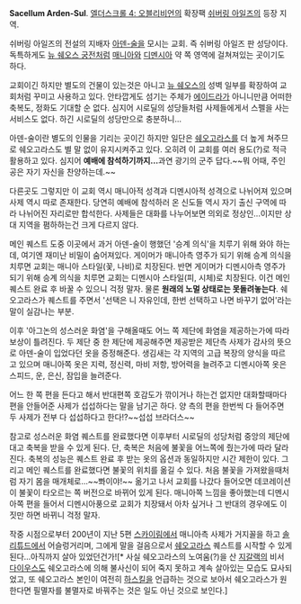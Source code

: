 '''Sacellum Arden-Sul'''. [[엘더스크롤 4: 오블리비언]]의 확장팩 [[쉬버링 아일즈]]의 등장 지역.

쉬버링 아일즈의 전설의 지배자 [[아덴-술]]을 모시는 교회. 즉 쉬버링 아일즈 판 성당이다. 독특하게도 [[뉴 쉐오스 궁전]]처럼 [[매니아]]와 [[디멘시아]] 약 쪽 영역에 걸쳐져있는 곳이기도 하다.

교회이긴 하지만 별도의 건물이 있는것은 아니고 [[뉴 쉐오스]]의 성벽 일부를 확장하여 교회처럼 꾸미고 사용하고 있다. 안타깝게도 섬기는 주체가 [[에이드라]]가 아니니만큼 어떠한 축복도, 정화도 기대할 순 없다. 심지어 시로딜의 성당들처럼 사제들에게서 스펠을 사는 서비스도 없다. 하긴 시로딜의 성당만으로 충분하니...

아덴-술이란 별도의 인물을 기리는 곳이긴 하지만 일단은 [[쉐오고라스]]를 더 높게 쳐주므로 쉐오고라스도 별 말 없이 유지시켜주고 있다. 오히려 이 교회를 여러 용도(?)로 적극 활용하고 있다. 심지어 '''예배에 참석하기까지...'''과연 광기의 군주 답다.~~뭐 어때, 주인공은 자기 자신을 찬양하는데.~~

다른곳도 그렇지만 이 교회 역시 매니아적 성격과 디멘시아적 성격으로 나뉘어져 있으며 사제 역시 따로 존재한다. 당연히 예배에 참석하러 온 신도들 역시 자기 출신 구역에 따라 나뉘어진 자리로만 합석한다. 사제들은 대화를 나누어보면 의외로 정상인...이지만 상대 지역을 폄하하는건 크게 다르지 않다.

메인 퀘스트 도중 이곳에서 과거 아덴-술이 행했던 '승계 의식'을 치루기 위해 와야 하는데, 여기엔 재미난 비밀이 숨어져있다. 게이머가 매니아측 영주가 되기 위해 승계 의식을 치루면 교회는 매니아 스타일(꽃, 나비)로 치장된다. 반면 게이머가 디멘시아측 영주가 되기 위해 승계 의식을 치루면 교회는 디멘시아 스타일(피, 시체)로 치장된다. 이건 메인 퀘스트 완료 후 바꿀 수 있으니 걱정 말자. 물론 '''원래의 노멀 상태로는 못돌려놓는다'''. 쉐오고라스가 퀘스트를 주면서 '선택은 니 자유인데, 한번 선택하고 나면 바꾸기 없어'라는 말이 실감나는 부분.

이후 '아그논의 성스러운 화염'을 구해올때도 어느 쪽 제단에 화염을 제공하는가에 따라 보상이 틀려진다. 두 제단 중 한 제단에 제공해주면 제공받은 제단측 사제가 감사의 뜻으로 아덴-술이 입었다던 옷을 증정해준다. 생김새는 각 지역의 고급 복장의 양식을 따르고 있으며 매니아쪽 옷은 지력, 정신력, 마비 저항, 방어력을 늘려주고 디멘시아쪽 옷은 스피드, 운, 은신, 잠입을 늘려준다.

어느 한 쪽 편을 든다고 해서 반대편쪽 호감도가 깎이거나 하는건 없지만 대화할때마다 편을 안들어준 사제가 섭섭하다는 말을 남기곤 하다. 양 측의 편을 한번씩 다 들어주면 두 사제가 전부 다 섭섭하다고 한다!?~~섭섭 브라더스~~

참고로 성스러운 화염 퀘스트를 완료했다면 이후부터 시로딜의 성당처럼 중앙의 제단에 대고 축복을 받을 수 있게 된다. 단, 축복은 처음에 불꽃을 어느쪽에 줬는가에 따라 달라진다. 축복의 성능은 퀘스트 완료 후 받는 옷의 옵션과 동일하지만 시간 제한이 있다. 그리고 메인 퀘스트를 완료했다면 불꽃의 위치를 옮길 수 있다. 처음 불꽃을 가져왔을때처럼 자기 몸을 매개체로...~~뽜이야!~~ 옮기고 나서 교회를 나갔다 들어오면 데코레이션이 불꽃이 타오르는 쪽 버전으로 바뀌어 있게 된다. 매니아쪽 느낌을 좋아했는데 디멘시아쪽 편을 들어서 디멘시아풍으로 교회가 치장돼서 아차 싶거나 그 반대의 경우에도 이 짓만 하면 바뀌니 걱정 말자.

작중 시점으로부터 200년이 지난 5편 [[스카이림]]에서 매니아측 사제가 거지꼴을 하고 [[솔리튜드]]에서 어슬렁거리며, 그에게 말을 걸음으로서 [[쉐오고라스]] 퀘스트를 시작할 수 있게 된다...아직까지 살아 있었던건가![* 사실 쉐오고라스의 노여움(?)을 산 [[지갈랙]]의 비서 [[다이우스]]도 쉐오고라스에 의해 불사신이 되어 죽지 못하고 계속 살아있는 모습도 묘사되었고, 또 쉐오고라스 본인이 여전히 [[하스킬]]을 언급하는 것으로 보아서 쉐오고라스가 원한다면 필멸자를 불멸자로 바꿔주는 것은 일도 아닌 것으로 보인다.]
